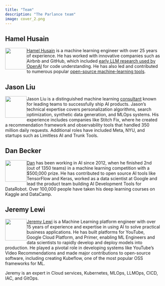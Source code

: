 ```yaml
---
title: "Team"
description: "The Parlance team"
image: cover_2.png
---
```


## Hamel Husain

![](images/hamel.png){width=70 style="float:left"} 

[Hamel Husain](https://hamel.dev) is a machine learning engineer with over 25 years of experience. He has worked with innovative companies such as Airbnb and GitHub, which included <a href="https://openai.com/index/introducing-text-and-code-embeddings#:~:text=models%20on%20the-,CodeSearchNet,),-evaluation%20suite%20where">early LLM research used by OpenAI</a> for code understanding. He has also led and contributed to numerous popular [open-source machine-learning tools](https://hamel.dev/oss/opensource.html).

## Jason Liu

![](images/jason.jpg){width=70 style="float:left"} 

Jason Liu is a distinguished machine learning [consultant](https://jxnl.co/services/) known for leading teams to successfully ship AI products. Jason's technical expertise covers personalization algorithms, search optimization, synthetic data generation, and MLOps systems. His experience includes companies like Stitch Fix, where he created a recommendation framework and observability tools that handled 350 million daily requests. Additional roles have included Meta, NYU, and startups such as Limitless AI and Trunk Tools. 

## Dan Becker

![](images/dan.png){width=70 style="float:left"} 

[Dan](https://www.linkedin.com/in/dansbecker/) has been working in AI since 2012, when he finished 2nd (out of 1350 teams) in a machine learning competition with a $500,000 prize. He has contributed to open source AI tools like TensorFlow and Keras, worked as a data scientist at Google and lead the product team building AI Development Tools for DataRobot. Over 100,000 people have taken his deep learning courses on Kaggle and DataCamp.

## Jeremy Lewi

![](images/jeremy.jpeg){width=70 style="float:left"} 

[Jeremy Lewi](https://lewi.us/) is a Machine Learning platform engineer with over 15 years of experience and expertise in using AI to solve practical business applications. He has built platforms for YouTube, Google Cloud Platform, and Primer, enabling ML Engineers and data scientists to rapidly develop and deploy models into production. He played a pivotal role in developing systems like YouTube’s Video Recommendations and made major contributions to open-source software, including creating Kubeflow, one of the most popular OSS frameworks for ML.

Jeremy is an expert in Cloud services, Kubernetes, MLOps, LLMOps, CICD, IAC, and GitOps.



